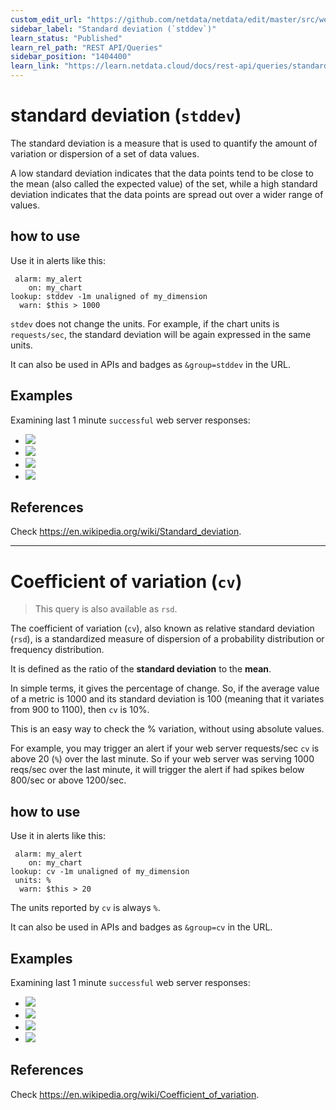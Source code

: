 ```yaml
---
custom_edit_url: "https://github.com/netdata/netdata/edit/master/src/web/api/queries/stddev/README.md"
sidebar_label: "Standard deviation (`stddev`)"
learn_status: "Published"
learn_rel_path: "REST API/Queries"
sidebar_position: "1404400"
learn_link: "https://learn.netdata.cloud/docs/rest-api/queries/standard-deviation-(`stddev`)"
---
```



# standard deviation (`stddev`)

The standard deviation is a measure that is used to quantify the amount of variation or dispersion
of a set of data values.

A low standard deviation indicates that the data points tend to be close to the mean (also called the
expected value) of the set, while a high standard deviation indicates that the data points are spread
out over a wider range of values.

## how to use

Use it in alerts like this:

```
 alarm: my_alert
    on: my_chart
lookup: stddev -1m unaligned of my_dimension
  warn: $this > 1000
```

`stdev` does not change the units. For example, if the chart units is `requests/sec`, the standard
deviation will be again expressed in the same units. 

It can also be used in APIs and badges as `&group=stddev` in the URL.

## Examples

Examining last 1 minute `successful` web server responses:

-   ![](https://registry.my-netdata.io/api/v1/badge.svg?chart=web_log_nginx.response_statuses&dimensions=success&group=min&after=-60&label=min)
-   ![](https://registry.my-netdata.io/api/v1/badge.svg?chart=web_log_nginx.response_statuses&dimensions=success&group=average&after=-60&label=average&value_color=yellow)
-   ![](https://registry.my-netdata.io/api/v1/badge.svg?chart=web_log_nginx.response_statuses&dimensions=success&group=stddev&after=-60&label=standard+deviation&value_color=orange)
-   ![](https://registry.my-netdata.io/api/v1/badge.svg?chart=web_log_nginx.response_statuses&dimensions=success&group=max&after=-60&label=max)

## References

Check <https://en.wikipedia.org/wiki/Standard_deviation>.

---

# Coefficient of variation (`cv`)

> This query is also available as `rsd`.

The coefficient of variation (`cv`), also known as relative standard deviation (`rsd`),
is a standardized measure of dispersion of a probability distribution or frequency distribution.

It is defined as the ratio of the **standard deviation** to the **mean**.  

In simple terms, it gives the percentage of change. So, if the average value of a metric is 1000
and its standard deviation is 100 (meaning that it variates from 900 to 1100), then `cv` is 10%.

This is an easy way to check the % variation, without using absolute values.

For example, you may trigger an alert if your web server requests/sec `cv` is above 20 (`%`)
over the last minute. So if your web server was serving 1000 reqs/sec over the last minute,
it will trigger the alert if had spikes below 800/sec or above 1200/sec.

## how to use

Use it in alerts like this:

```
 alarm: my_alert
    on: my_chart
lookup: cv -1m unaligned of my_dimension
 units: %
  warn: $this > 20
```

The units reported by `cv` is always `%`.

It can also be used in APIs and badges as `&group=cv` in the URL.

## Examples

Examining last 1 minute `successful` web server responses:

-   ![](https://registry.my-netdata.io/api/v1/badge.svg?chart=web_log_nginx.response_statuses&dimensions=success&group=min&after=-60&label=min)
-   ![](https://registry.my-netdata.io/api/v1/badge.svg?chart=web_log_nginx.response_statuses&dimensions=success&group=average&after=-60&label=average&value_color=yellow)
-   ![](https://registry.my-netdata.io/api/v1/badge.svg?chart=web_log_nginx.response_statuses&dimensions=success&group=cv&after=-60&label=coefficient+of+variation&value_color=orange&units=pcent)
-   ![](https://registry.my-netdata.io/api/v1/badge.svg?chart=web_log_nginx.response_statuses&dimensions=success&group=max&after=-60&label=max)

## References

Check <https://en.wikipedia.org/wiki/Coefficient_of_variation>.


